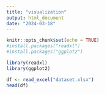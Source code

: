 ```yaml
---
title: "visualization"
output: html_document
date: "2024-03-18"
---
```


```r
knitr::opts_chunk$set(echo = TRUE)
#install.packages("readxl")
#install.packages("ggplot2")

library(readxl)
library(ggplot2)

df <- read_excel("dataset.xlsx")
head(df)
```



